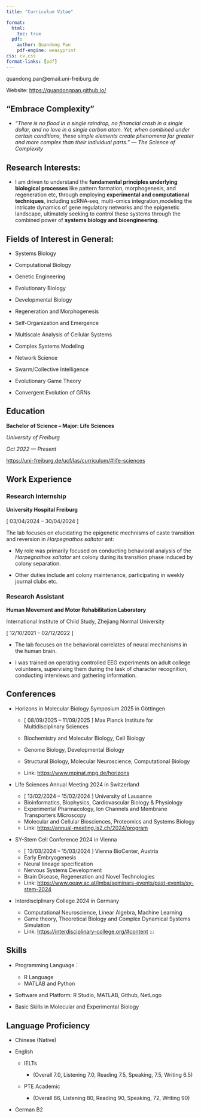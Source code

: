 ```yaml
---
title: "Curriculum Vitae"

format:
  html:
    toc: true
  pdf:
    author: Quandong Pan
    pdf-engine: weasyprint
css: cv.css
format-links: [pdf]
---
```


::: {.print-only .contact-block}
quandong.pan\@email.uni-freiburg.de

Website: <https://quandongpan.github.io/>
:::

## “Embrace Complexity”

-   *"There is no flood in a single raindrop, no financial crash in a single dollar, and no love in a single carbon atom. Yet, when combined under certain conditions, these simple elements create phenomena far greater and more complex than their individual parts." --- The Science of Complexity*

## Research Interests:

-   I am driven to understand the **fundamental principles underlying biological processes** like pattern formation, morphogenesis, and regeneration etc, through employing **experimental and computational techniques**, including scRNA‐seq, multi-omics integration,modeling the intricate dynamics of gene regulatory networks and the epigenetic landscape, ultimately seeking to control these systems through the combined power of **systems biology and bioengineering**.

## Fields of Interest in General:

-   Systems Biology

-   Computational Biology

-   Genetic Engineering

-   Evolutionary Biology

-   Developmental Biology

-   Regeneration and Morphogenesis

-   Self-Organization and Emergence

-   Multiscale Analysis of Cellular Systems

-   Complex Systems Modeling

-   Network Science

-   Swarm/Collective Intelligence

-   Evolutionary Game Theory

-   Convergent Evolution of GRNs

## Education

**Bachelor of Science -- Major: Life Sciences**

*University of Freiburg*

*Oct 2022 --- Present*

<https://uni-freiburg.de/ucf/las/curriculum/#life-sciences>

## Work Experience {style="page-break-before: no"}

### Research Internship

**University Hospital Freiburg**

\[ 03/04/2024 – 30/04/2024 \]

The lab focuses on elucidating the epigenetic mechnisms of caste transition and reversion in *Harpegnathos saltator* ant:

-   My role was primarily focused on conducting behavioral analysis of the *Harpegnathos saltator* ant colony during its transition phase induced by colony separation.

-   Other duties include ant colony maintenance, participating in weekly journal clubs etc.

### **Research Assistant**

**Human Movement and Motor Rehabilitation Laboratory**

International Institute of Child Study, Zhejiang Normal University

\[ 12/10/2021 – 02/12/2022 \]

-   The lab focuses on the behavioral correlates of neural mechanisms in the human brain.

-   I was trained on operating controlled EEG experiments on adult college volunteers, supervising them during the task of character recognition, conducting interviews and gathering information.

## Conferences

-   Horizons in Molecular Biology Symposium 2025 in Göttingen

    -   \[ 08/09/2025 – 11/09/2025 \] Max Planck Institute for Multidisciplinary Sciences

    -   Biochemistry and Molecular Biology, Cell Biology

    -   Genome Biology, Developmental Biology

    -   Structural Biology, Molecular Neuroscience, Computational Biology

    -   Link: <https://www.mpinat.mpg.de/horizons>

-   Life Sciences Annual Meeting 2024 in Switzerland

    -   \[ 13/02/2024 – 15/02/2024 \] University of Lausanne
    -   Bioinformatics, Biophysics, Cardiovascular Biology & Physiology
    -   Experimental Pharmacology, Ion Channels and Membrane Transporters Microscopy
    -   Molecular and Cellular Biosciences, Proteomics and Systems Biology
    -   Link: <https://annual-meeting.ls2.ch/2024/program>

-   SY-Stem Cell Conference 2024 in Vienna

    -   \[ 13/03/2024 – 15/03/2024 \] Vienna BioCenter, Austria
    -   Early Embryogenesis
    -   Neural lineage specification
    -   Nervous Systems Development
    -   Brain Disease, Regeneration and Novel Technologies
    -   Link: <https://www.oeaw.ac.at/imba/seminars-events/past-events/sy-stem-2024>

-   Interdisciplinary College 2024 in Germany

    -   Computational Neuroscience, Linear Algebra, Machine Learning
    -   Game theory, Theoretical Biology and Complex Dynamical Systems Simulation
    -   Link: <https://interdisciplinary-college.org/#content> :::

## Skills

-   Programming Language：

    -   R Language
    -   MATLAB and Python

-   Software and Platform: R Studio, MATLAB, Github, NetLogo

-   Basic Skills in Molecular and Experimental Biology

## Language Proficiency

-   Chinese (Native)

-   English

    -   IELTs

        -   (Overall 7.0, Listening 7.0, Reading 7.5, Speaking, 7.5, Writing 6.5)

    -   PTE Academic

        -   (Overall 86, Listening 80, Reading 90, Speaking, 72, Writing 90)

-   German B2
